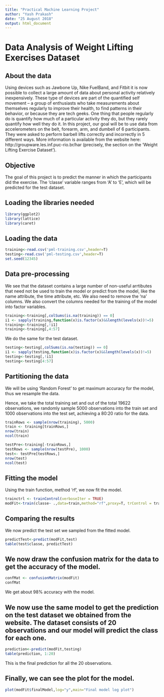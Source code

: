 ```yaml
---
title: "Practical Machine Learning Project"
author: "Yash Prakash"
date: "25 August 2018"
output: html_document
---
```


# Data Analysis of Weight Lifting Exercises Dataset

## About the data
Using devices such as Jawbone Up, Nike FuelBand, and Fitbit it is now possible to collect a large amount of data about personal activity relatively inexpensively. These type of devices are part of the quantified self movement – a group of enthusiasts who take measurements about themselves regularly to improve their health, to find patterns in their behavior, or because they are tech geeks. One thing that people regularly do is quantify how much of a particular activity they do, but they rarely quantify how well they do it. In this project, our goal will be to use data from accelerometers on the belt, forearm, arm, and dumbell of 6 participants. They were asked to perform barbell lifts correctly and incorrectly in 5 different ways. More information is available from the website here: http://groupware.les.inf.puc-rio.br/har (precisely, the section on the 'Weight Lifting Exercise Dataset').

## Objective
The goal of this project is to predict the manner in which the participants did the exercise. The 'classe' variable ranges from 'A' to 'E', which will be predicted for the test dataset.

## Loading the libraries needed
```r
library(ggplot2)
library(lattice)
library(caret)
```

## Loading the data
```r
training<-read.csv('pml-training.csv',header=T)
testing<-read.csv('pml-testing.csv',header=T)
set.seed(12345)
```

## Data pre-processing
We see that the dataset contains a large number of non-useful arrtibutes that need not be used to train the model or predict from the model, like the name attribute, the time attribute, etc. We also need to remove the 'na' columns. We also convert the columns needed for the training of the model into factor variables.
```r
training<-training[,colSums(is.na(training)) == 0]
i1 <- sapply(training,function(x)is.factor(x)&&length(levels(x))!=5)
training<-training[,!i1]
training<-training[,4:57]
```

We do the same for the test dataset.
```r
testing<-testing[,colSums(is.na(testing)) == 0]
i1 <- sapply(testing,function(x)is.factor(x)&&length(levels(x))!=5)
testing<-testing[,!i1]
testing<-testing[4:57]
```

## Partitioning the data
We will be using 'Random Forest' to get maximum accuracy for the model, thus we resample the data.

Hence, we take the total training set and out of the total 19622 observations, we randomly sample 5000 observations into the train set and 1000 observations into the test set, achieving a 80:20 ratio for the data. 

```r
trainRows <- sample(nrow(training), 5000)
train <- training[trainRows,]
nrow(train)
ncol(train)

testPre<-training[-trainRows,]
testRows <- sample(nrow(testPre), 1000)
test<- testPre[testRows,]
nrow(test)
ncol(test)
```

## Fitting the model
Using the train function, method 'rf', we now fit the model.
```r
trainctrl <- trainControl(verboseIter = TRUE)
modFit<-train(classe~ .,data=train,method="rf",proxy=T, trControl = trainctrl)
```

## Comparing the results
We now predict the test set we sampled from the fitted model.
```r
predictTest<-predict(modFit,test)
table(test$classe, predictTest)
```

## We now draw the confusion matrix for the data to get the accuracy of the model. 
```r
confMat <- confusionMatrix(modFit)
confMat
```
We get about 98% accuracy with the model.

## We now use the same model to get the prediction on the test dataset we obtained from the website. The dataset consists of 20 observations and our model will predict the class for each one.
```r
prediction<-predict(modFit,testing)
table(prediction, 1:20)
```
This is the final prediction for all the 20 observations.

## Finally, we can see the plot for the model.
```r
plot(modFit$finalModel,log="y",main="Final model log plot")
```

